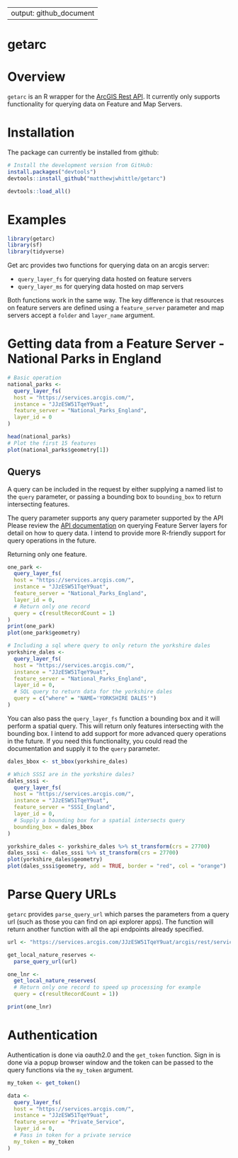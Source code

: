   
---
output: github_document
---

<!-- README.md is generated from README.Rmd. Please edit that file -->
# getarc


# Overview
`getarc` is an R wrapper for the [ArcGIS Rest API](https://developers.arcgis.com/rest/services-reference/). It currently only supports functionality for querying data on Feature and Map Servers. 

# Installation
The package can currently be installed from github:
```r
# Install the development version from GitHub:
install.packages("devtools")
devtools::install_github("matthewjwhittle/getarc")
```
```r
devtools::load_all()
```

# Examples
```r
library(getarc)
library(sf)
library(tidyverse)
```

Get arc provides two functions for querying data on an arcgis server:

* `query_layer_fs` for querying data hosted on feature servers
* `query_layer_ms` for querying data hosted on map servers

Both functions work in the same way. The key difference is that resources on feature servers are defined using a `feature_server` parameter and map servers accept a `folder` and `layer_name` argument.

# Getting data from a Feature Server - National Parks in England
```r
# Basic operation
national_parks <- 
  query_layer_fs(
  host = "https://services.arcgis.com/",
  instance = "JJzESW51TqeY9uat",
  feature_server = "National_Parks_England",
  layer_id = 0
)

head(national_parks)
# Plot the first 15 features
plot(national_parks$geometry[1])
```

## Querys
A query can be included in the request by either supplying a named list to the `query` parameter, or passing a bounding box to `bounding_box` to return intersecting features.

The query parameter supports any query parameter supported by the API Please review the [API documentation](https://developers.arcgis.com/rest/services-reference/query-feature-service-layer-.htm) on querying Feature Server layers for detail on how to query data. I intend to provide more R-friendly support for query operations in the future.

Returning only one feature.
```r
one_park <- 
  query_layer_fs(
  host = "https://services.arcgis.com/",
  instance = "JJzESW51TqeY9uat",
  feature_server = "National_Parks_England",
  layer_id = 0, 
  # Return only one record
  query = c(resultRecordCount = 1)
)
print(one_park)
plot(one_park$geometry)

# Including a sql where query to only return the yorkshire dales
yorkshire_dales <- 
  query_layer_fs(
  host = "https://services.arcgis.com/",
  instance = "JJzESW51TqeY9uat",
  feature_server = "National_Parks_England",
  layer_id = 0, 
  # SQL query to return data for the yorkshire dales 
  query = c("where" = "NAME='YORKSHIRE DALES'")
)
```

You can also pass the `query_layer_fs` function a bounding box and it will perform a spatial query. This will return only features intersecting with the bounding box. I intend to add support for more advanced query operations in the future. If you need this functionality, you could read the documentation and supply it to the `query` parameter.

```r
dales_bbox <- st_bbox(yorkshire_dales)

# Which SSSI are in the yorkshire dales?
dales_sssi <- 
  query_layer_fs(
  host = "https://services.arcgis.com/",
  instance = "JJzESW51TqeY9uat",
  feature_server = "SSSI_England",
  layer_id = 0, 
  # Supply a bounding box for a spatial intersects query
  bounding_box = dales_bbox
)

yorkshire_dales <- yorkshire_dales %>% st_transform(crs = 27700)
dales_sssi <- dales_sssi %>% st_transform(crs = 27700)
plot(yorkshire_dales$geometry)
plot(dales_sssi$geometry, add = TRUE, border = "red", col = "orange")
```

# Parse Query URLs
`getarc` provides `parse_query_url` which parses the parameters from a query url (such as those you can find on api explorer apps). The function will return another function with all the api endpoints already specified.
```r
url <- "https://services.arcgis.com/JJzESW51TqeY9uat/arcgis/rest/services/Local_Nature_Reserves_England/FeatureServer/0/query?where=1%3D1&outFields=*&outSR=4326&f=json"

get_local_nature_reserves <- 
  parse_query_url(url)

one_lnr <- 
  get_local_nature_reserves(
  # Return only one record to speed up processing for example
  query = c(resultRecordCount = 1))

print(one_lnr)
```


# Authentication
Authentication is done via oauth2.0 and the `get_token` function. Sign in is done via a popup browser window and the token can be passed to the query functions via the `my_token` argument.
```r
my_token <- get_token()

data <-
  query_layer_fs(
  host = "https://services.arcgis.com/",
  instance = "JJzESW51TqeY9uat",
  feature_server = "Private_Service",
  layer_id = 0, 
  # Pass in token for a private service
  my_token = my_token
)
```



